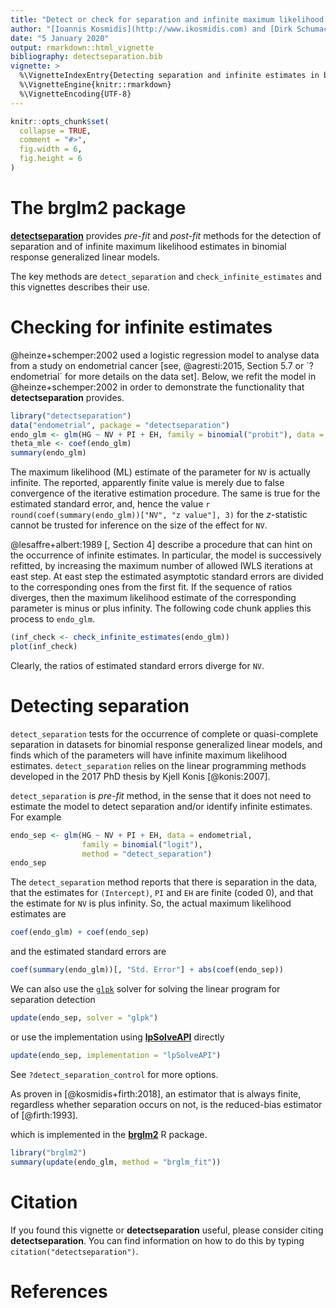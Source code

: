```yaml
---
title: "Detect or check for separation and infinite maximum likelihood esitmates in generalized linear models with categorical responses"
author: "[Ioannis Kosmidis](http://www.ikosmidis.com) and [Dirk Schumacher](http://www.dirk-schumacher.net)"
date: "5 January 2020"
output: rmarkdown::html_vignette
bibliography: detectseparation.bib
vignette: >
  %\VignetteIndexEntry{Detecting separation and infinite estimates in binomial response GLMs}
  %\VignetteEngine{knitr::rmarkdown}
  %\VignetteEncoding{UTF-8}
---
```


```r
knitr::opts_chunk$set(
  collapse = TRUE,
  comment = "#>",
  fig.width = 6,
  fig.height = 6
)
```


# The **brglm2** package

[**detectseparation**](https://github.com/ikosmidis/detectseparation) provides *pre-fit* and *post-fit* methods for the detection of separation and of infinite maximum likelihood estimates in binomial response generalized linear models.

The key methods are `detect_separation` and `check_infinite_estimates` and this vignettes describes their use.

# Checking for infinite estimates

@heinze+schemper:2002 used a logistic regression model to analyse data from a
study on endometrial cancer [see, @agresti:2015, Section 5.7 or `?endometrial` for more  details on the data set]. Below, we refit the model in @heinze+schemper:2002 in order to demonstrate the functionality that **detectseparation** provides.
```r
library("detectseparation")
data("endometrial", package = "detectseparation")
endo_glm <- glm(HG ~ NV + PI + EH, family = binomial("probit"), data = endometrial)
theta_mle <- coef(endo_glm)
summary(endo_glm)
```
The maximum likelihood (ML) estimate of the parameter for `NV` is actually
infinite. The reported, apparently finite value is merely due to false
convergence of the iterative estimation procedure. The same is true
for the estimated standard error, and, hence the value `r
round(coef(summary(endo_glm))["NV", "z value"], 3)` for the $z$-statistic
cannot be trusted for inference on the size of the effect for `NV`.

@lesaffre+albert:1989[, Section 4] describe a procedure that can hint on the occurrence of infinite estimates. In particular, the model is successively refitted, by increasing the maximum number of allowed IWLS iterations at east step. At east step the estimated asymptotic standard errors are divided to the corresponding ones from the first fit. If the sequence of ratios diverges, then the maximum likelihood estimate of the corresponding parameter is minus or plus infinity. The following code chunk applies this process to `endo_glm`.
```r
(inf_check <- check_infinite_estimates(endo_glm))
plot(inf_check)
```

Clearly, the ratios of estimated standard errors diverge for `NV`.

# Detecting separation
`detect_separation` tests for the occurrence of complete or
quasi-complete separation in datasets for binomial response
generalized linear models, and finds which of the parameters will have
infinite maximum likelihood estimates. `detect_separation` relies on
the linear programming methods developed in the 2017 PhD thesis by
Kjell Konis [@konis:2007].

`detect_separation` is *pre-fit* method, in the sense that it does not need to estimate the model to detect separation and/or identify infinite estimates. For example
```r
endo_sep <- glm(HG ~ NV + PI + EH, data = endometrial,
                family = binomial("logit"),
                method = "detect_separation")
endo_sep
```
The `detect_separation` method reports that there is separation in the data, that the estimates for `(Intercept)`, `PI` and `EH` are finite (coded 0), and that the estimate for  `NV` is plus infinity. So, the actual maximum likelihood estimates are
```r
coef(endo_glm) + coef(endo_sep)
```
and the estimated standard errors are
```r
coef(summary(endo_glm))[, "Std. Error"] + abs(coef(endo_sep))
```

We can also use the [`glpk`](https://CRAN.R-project.org/package=ROI.plugin.glpk) solver for solving the linear program for separation detection
```r
update(endo_sep, solver = "glpk")
```
or use the implementation using [**lpSolveAPI**](https://CRAN.R-project.org/package=ROI.plugin.glpk) directly
```r
update(endo_sep, implementation = "lpSolveAPI")
```
See `?detect_separation_control` for more options.

As proven in [@kosmidis+firth:2018], an estimator that is always finite, regardless whether separation occurs on not, is the reduced-bias estimator of [@firth:1993]. 

which is implemented in the [**brglm2**](https://CRAN.R-project.org/package=brglm2) R package. 
```r
library("brglm2")
summary(update(endo_glm, method = "brglm_fit"))
```

# Citation
If you found this vignette or **detectseparation** useful, please consider citing **detectseparation**. You can find information on how to do this by typing `citation("detectseparation")`.

# References
